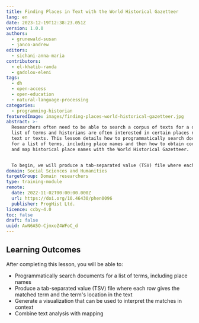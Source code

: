 ```yaml
---
title: Finding Places in Text with the World Historical Gazetteer
lang: en
date: 2023-12-19T12:38:23.051Z
version: 1.0.0
authors:
  - grunewald-susan
  - janco-andrew
editors:
  - sichani-anna-maria
contributors:
  - el-khatib-randa
  - gadolou-eleni
tags:
  - dh
  - open-access
  - open-education
  - natural-language-processing
categories:
  - programming-historian
featuredImage: images/finding-places-world-historical-gazetteer.jpg
abstract: >-
  Researchers often need to be able to search a corpus of texts for a defined
  list of terms and historians are often interested in certain places named in a
  text or texts. This lesson details how to programmatically search documents
  for a list of terms, including place names and then how to obtain coordinates
  and map historical place names with the World Historical Gazetteer. 


  To begin, we will produce a tab-separated value (TSV) file where each row gives the matched term and the term’s location in the text. We also generate a visualization that can be used to interpret the matches in context and to assess their usefulness for a given project. The goal of the lesson is to systematically search a text corpus for place names and then to use a service to locate and map historic place names. This lesson will be useful for anyone wishing to perform named entity recognition (NER) on a text corpus. Other users may wish to skip the text extraction portion of this lesson and focus solely on the spatial elements of the lesson, that is gazetteer building and using the World Historical Gazetteer (WHG). These spatial steps are especially useful for someone looking to create maps depicting historical information in a largely point and click interface. We have designed this lesson to show how to combine text analysis with mapping, but understand that some readers may only be interested in one of these two methodologies. We urge you to try both parts of the lesson together if you have time, as this will enable you to learn how text analysis and mapping can be combined in one project. Additionally, it will demonstrate how the results of these two activities can be ported into another form of digital analysis.
domain: Social Sciences and Humanities
targetGroup: Domain researchers
type: training-module
remote:
  date: 2022-11-02T00:00:00.000Z
  url: https://doi.org/10.46430/phen0096
  publisher: ProgHist Ltd.
licence: ccby-4.0
toc: false
draft: false
uuid: AwN6A5O-CjmxoZ4WFoC_d
---
```

<ExternalResource title="Interested in learning more?" subtitle="Check out this lesson on Programming Historian's website" url="https://doi.org/10.46430/phen0096" />

## Learning Outcomes

After completing this lesson, you will be able to:   

- Programmatically search documents for a list of terms, including place names  
- Produce a tab-separated value (TSV) file where each row gives the matched term and the term's location in the text   
- Generate a visualization that can be used to interpret the matches in context    
- Combine text analysis with mapping